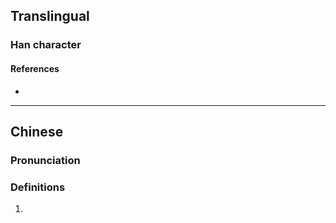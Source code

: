 {{character info/new}}
==Translingual==

===Han character===
{{Han char|rn=96|rad=玉|as=05|sn=9|four=14117|canj=MGPT|ids=⿰𤣩世}}

====References====
* {{Han ref|kx=0728.260|dkj=20891|dj=1140.220|hdz=21105.160|uh=73B4|ud=29620|bh=CFCE|bd=53198}}

----

==Chinese==
{{zh-forms}}

===Pronunciation===
{{zh-pron
|m=yì
|c=
|cat=
}}

===Definitions===
{{zh-hanzi}}

# {{rfdef|zh}}
